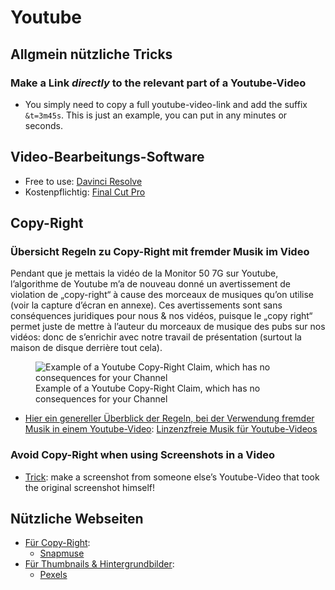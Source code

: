 # Youtube

## Allgmein nützliche Tricks

### Make a Link _directly_ to the relevant part of a Youtube-Video

- You simply need to copy a full youtube-video-link and add the suffix `&t=3m45s`. This is just an example, you can put in any minutes or seconds.

## Video-Bearbeitungs-Software

- Free to use: [Davinci Resolve](https://www.blackmagicdesign.com/products/davinciresolve/)
- Kostenpflichtig: [Final Cut Pro](https://www.apple.com/de/final-cut-pro/)

## Copy-Right

### Übersicht Regeln zu Copy-Right mit fremder Musik im Video

Pendant que je mettais la vidéo de la Monitor 50 7G sur Youtube, l’algorithme de Youtube m’a de nouveau donné un avertissement de violation de „copy-right“ à cause des morceaux de musiques qu’on utilise (voir la capture d’écran en annexe). Ces avertissements sont sans conséquences juridiques pour nous & nos vidéos, puisque le „copy right“ permet juste de mettre à l’auteur du morceaux de musique des pubs sur nos vidéos: donc de s’enrichir avec notre travail de présentation (surtout la maison de disque derrière tout cela). 

![Example of a Youtube Copy-Right Claim, which has no consequences for your Channel](./bilder/youtube/youtube-cr-claims.png)

- <u>Hier ein genereller Überblick der Regeln, bei der Verwendung fremder Musik in einem Youtube-Video</u>: [Linzenzfreie Musik für Youtube-Videos](https://www.youtube.com/watch?v=qw2owtU1mD4)



### Avoid Copy-Right when using Screenshots in a Video

- <u>Trick</u>: make a screenshot from someone else's Youtube-Video that took the original screenshot himself!

## Nützliche Webseiten

- <u>Für Copy-Right</u>:
  - [Snapmuse](https://snapmuse.com/)
  
- <u>Für Thumbnails & Hintergrundbilder</u>:
  - [Pexels](https://www.pexels.com/de-de/)
